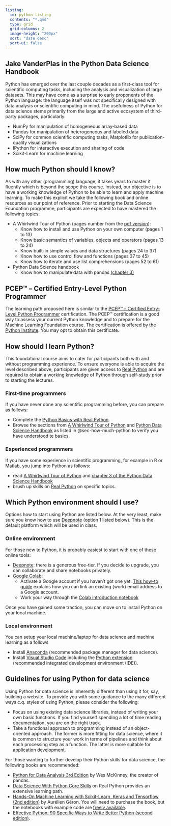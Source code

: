 ```yaml
---
listing:
  id: python-listing
  contents: "*.qmd"
  type: grid
  grid-columns: 2
  image-height: "200px"
  sort: "date desc"
  sort-ui: false
---
```


:::{.callout-note appearance="simple"}
## Jake VanderPlas in the Python Data Science Handbook

Python has emerged over the last couple decades as a first-class tool for scientific computing tasks, including the analysis and visualization of large datasets. This may have come as a surprise to early proponents of the Python language: the language itself was not specifically designed with data analysis or scientific computing in mind. The usefulness of Python for data science stems primarily from the large and active ecosystem of third-party packages, particularly:

- NumPy for manipulation of homogeneous array-based data
- Pandas for manipulation of heterogeneous and labeled data
- SciPy for common scientific computing tasks, Matplotlib for publication-quality visualizations
- IPython for interactive execution and sharing of code
- Scikit-Learn for machine learning
:::

::: {#python-listing}
:::

## How much Python should I know? {#sec-how-much-python}

As with any other (programming) language, it takes years to master it fluently which is beyond the scope this course. Instead, our objective is to have a working knowledge of Python to be able to learn and apply machine learning. To make this explicit we take the following book and online resources as our point of reference. Prior to starting the Data Science Foundation programme, participants are expected to have mastered the following topics:

- A Whirlwind Tour of Python (pages number from the [pdf version](https://github.com/EAISI/eaisi.github.io/blob/main/resources/vanderplas2016whirlwind.pdf)):
  - Know how to install and use Python on your own computer (pages 1 to 13)
  - Know basic semantics of variables, objects and operators (pages 13 to 24)
  - Know built-in simple values and data structures (pages 24 to 37)
  - Know how to use control flow and functions (pages 37 to 45)
  - Know how to iterate and use list comprehensions (pages 52 to 61)
- Python Data Science handbook 
  - Know how to manipulate data with pandas [(chapter 3)](https://jakevdp.github.io/PythonDataScienceHandbook/03.00-introduction-to-pandas.html)

:::{.callout-note appearance="simple"}
## PCEP™ – Certified Entry-Level Python Programmer

The learning path proposed here is similar to the [PCEP™ – Certified Entry-Level Python Programmer](https://www.pythoninstitute.org/certification/pcpe-certified-entry-level-python-programmer/) certification. The PCEP™ certification is a good way to assess your current Python knowledge and to prepare for the Machine Learning Foundation course. The certification is offered by the [Python Institute](https://www.pythoninstitute.org/). You may opt to obtain this certificate.
:::

## How should I learn Python?

This foundational course aims to cater for participants both with and without programming experience. To ensure everyone is able to acquire the level described above, participants are given access to [Real Python](https://realpython.com) and are required to obtain a working knowledge of Python through self-study prior to starting the lectures. 

:::{.panel-tabset}
### First-time programmers

If you have never done any scientific programming before, you can prepare as follows:

- Complete the [Python Basics with Real Python](realpython.qmd).
- Browse the sections from [A Whirlwind Tour of Python](https://github.com/jads-nl/WhirlwindTourOfPython/blob/master/vanderplas2016whirlwind.pdf) and [Python Data Science Handbook](https://github.com/jads-nl/PythonDataScienceHandbook) as listed in @sec-how-much-python to verify you have understood te basics.

### Experienced programmers

If you have some experience in scientific programming, for example in R or Matlab, you jump into Python as follows:

- read [A Whirlwind Tour of Python](https://github.com/jads-nl/WhirlwindTourOfPython) and [chapter 3 of the Python Data Science Handbook](https://jakevdp.github.io/PythonDataScienceHandbook/03.00-introduction-to-pandas.html)
- brush up skills on [Real Python](https://realpython.com) on specific topics.
:::


## Which Python environment should I use?

Options how to start using Python are listed below. At the very least, make sure you know how to use [Deepnote](https://deepnote.com) (option 1 listed below). This is the default platform which will be used in class.

### Online environment
For those new to Python, it is probably easiest to start with one of these online tools:

- [Deepnote](https://deepnote.com/): there is a generous free-tier. If you decide to upgrade, you can collaborate and share notebooks privately.
- [Google Colab](https://colab.research.google.com/notebooks/intro.ipynb):
  - Activate a Google account if you haven't got one yet. [This how-to guide](../../assets/how-to-create-google-account.pdf) explains how you can link an existing (work) email address to a Google account.
  - Work your way through the [Colab introduction notebook](https://colab.research.google.com/notebooks/intro.ipynb)

Once you have gained some traction, you can move on to install Python on your local machine.

### Local environment

You can setup your local machine/laptop for data science and machine learning as a follows

- Install [Anaconda](https://www.anaconda.com/products/individual) (recommended package manager for data science).
- Install [Visual Studio Code](https://code.visualstudio.com/download) including the [Python extension](https://code.visualstudio.com/docs/languages/python) (recommended integrated development environment (IDE)).



## Guidelines for using Python for data science

Using Python for data science is inherently different than using it for, say, building a website. To provide you with some guidance to the many different ways c.q. styles of using Python, please consider the following:

- Focus on using existing data science libraries, instead of writing your own basic functions. If you find yourself spending a lot of time reading documentation, you are on the right track.
- Take a functional approach to programming instead of an object-oriented approach. The former is more fitting for data science, where it is common to structure your work in terms of pipelines and think about each processing step as a function. The latter is more suitable for application development.

For those wanting to further develop their Python skills for data science, the following books are recommended:

- [Python for Data Analysis 3rd Edition](https://wesmckinney.com/book/) by Wes McKinney, the creator of pandas.
- [Data Science With Python Core Skills](https://realpython.com/learning-paths/data-science-python-core-skills/) on Real Python provides an extensive learning path.
- [Hands-On Machine Learning with Scikit-Learn, Keras and Tensorflow (2nd edition)](https://github.com/jads-nl/handson-ml2) by Aurélien Géron. You will need to purchase the book, but the notebooks with example code are [freely available](https://github.com/jads-nl/handson-ml2).
- [Effective Python: 90 Specific Ways to Write Better Python (second edition)](https://effectivepython.com/).